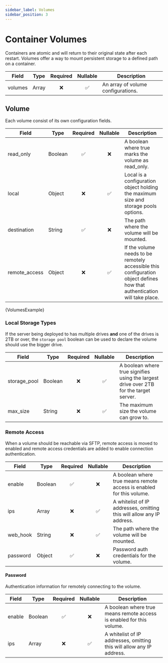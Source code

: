 ```yaml
---
sidebar_label: Volumes
sidebar_position: 3
---
```





# Container Volumes

Containers are atomic and will return to their original state after each restart.  Volumes offer a way to mount persistent storage to a defined path on a container.


| Field    | Type                                  | Required | Nullable | Description      |
|----------|---------------------------------------|:--------:|:--------:|------------------|
|volumes   | Array                                 |❌        | ✅       |An array of volume configurations. |

## Volume
Each volume consist of its own configuration fields.

| Field    | Type                                  | Required | Nullable | Description      |
|----------|---------------------------------------|:--------:|:--------:|------------------|
|read_only   | Boolean                             |✅        | ❌       |A boolean where true marks the volume as read_only. |
|local   | Object                                  |❌        | ✅       |Local is a configuration object holding the maximum size and storage pools options. |
|destination   | String                            |✅        | ❌       |The path where the volume will be mounted. |
|remote_access | Object                            |❌        | ✅       |If the volume needs to be remotely accessible this configuration object defines how that authentication will take place. |

<CodeBlock className="language-json">
    {VolumesExample}
</CodeBlock>


### Local Storage Types

If the server being deployed to has multiple drives **and** one of the drives is 2TB or over, the `storage pool` boolean can be used to declare the volume should use the bigger drive.

| Field    | Type                                  | Required | Nullable | Description      |
|----------|---------------------------------------|:--------:|:--------:|------------------|
|storage_pool | Boolean                            |❌        | ✅       |A boolean where true signifies using the largest drive over 2TB for the target server. |
|max_size   | String                               |❌        | ✅       |The maximum size the volume can grow to. |


### Remote Access
When a volume should be reachable via SFTP, remote access is moved to enabled and remote access credentials are added to enable connection authentication.

| Field    | Type                                  | Required | Nullable | Description      |
|----------|---------------------------------------|:--------:|:--------:|------------------|
|enable    | Boolean                               |✅        | ❌       |A boolean where true means remote access is enabled for this volume. |
|ips       | Array                                 |❌        | ✅       |A whitelist of IP addresses, omitting this will allow any IP address. |
|web_hook  | String                                |❌        | ✅       |The path where the volume will be mounted. |
|password  | Object                                |✅        | ❌       |Password auth credentials for the volume. |


#### Password
Authentication information for remotely connecting to the volume.

| Field    | Type                                  | Required | Nullable | Description      |
|----------|---------------------------------------|:--------:|:--------:|------------------|
|enable    | Boolean                               |✅        | ❌       |A boolean where true means remote access is enabled for this volume. |
|ips       | Array                                 |❌        | ✅       |A whitelist of IP addresses, omitting this will allow any IP address. |

